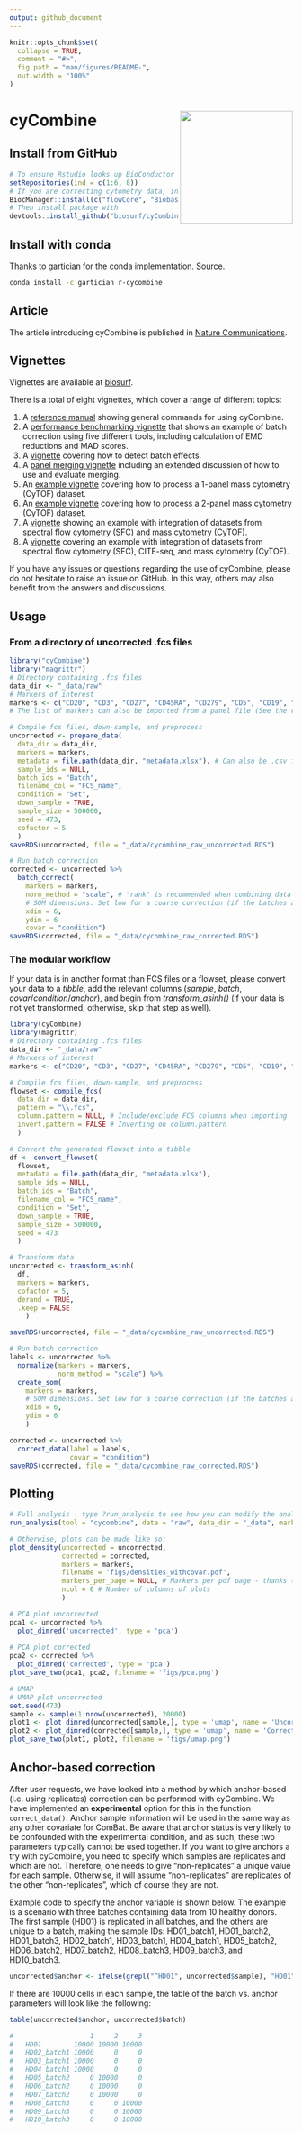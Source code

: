 ```yaml
---
output: github_document
---
```


<!-- README.md is generated from README.Rmd. Please edit that file -->

```r
knitr::opts_chunk$set(
  collapse = TRUE,
  comment = "#>",
  fig.path = "man/figures/README-",
  out.width = "100%"
)
```

# cyCombine <img src="inst/cyCombine.png" width="200" align="right" />


<!-- badges: start -->
<!-- [![Lifecycle: experimental](https://img.shields.io/badge/lifecycle-experimental-orange.svg)](https://www.tidyverse.org/lifecycle/#experimental) -->
<!-- [![Lifecycle: stable](https://img.shields.io/badge/lifecycle-stable-brightgreen.svg)](https://lifecycle.r-lib.org/articles/stages.html#stable) -->
<!-- badges: end -->

<!-- ## Clone github repository -->
<!-- ``` {sh, eval = FALSE} -->
<!-- # Run in terminal -->
<!-- git clone git@github.com:shdam/cyCombine.git -->
<!-- ``` -->


<!-- ## Restore renv library -->

<!-- ``` {r, eval = FALSE} -->
<!-- # Open project in Rstudio -->
<!-- # Install renv and restore library -->
<!-- install.packages("renv") -->
<!-- library(renv) -->
<!-- renv::restore() -->
<!-- ``` -->

## Install from GitHub

``` r
# To ensure Rstudio looks up BioConductor packages run:
setRepositories(ind = c(1:6, 8))
# If you are correcting cytometry data, install the following Bioconductor packages:
BiocManager::install(c("flowCore", "Biobase", "sva"))
# Then install package with
devtools::install_github("biosurf/cyCombine")
```

## Install with conda

Thanks to [gartician](https://github.com/gartician) for the conda implementation.
[Source](https://anaconda.org/gartician/r-cycombine).

```sh
conda install -c gartician r-cycombine
```

## Article
The article introducing cyCombine is published in [Nature Communications](https://doi.org/10.1038/s41467-022-29383-5).

## Vignettes
Vignettes are available at [biosurf](https://biosurf.org/cyCombine).

There is a total of eight vignettes, which cover a range of different topics:

1. A [reference manual](https://biosurf.org/cyCombine_ref_manual.html) showing general commands for using cyCombine.
2. A [performance benchmarking vignette](https://biosurf.org/cyCombine_benchmarking.html) that shows an example of batch correction using five different tools, including calculation of EMD reductions and MAD scores.
3. A [vignette](https://biosurf.org/cyCombine_detect_batch_effects.html) covering how to detect batch effects.
4. A [panel merging vignette](https://biosurf.org/cyCombine_panel_merging.html) including an extended discussion of how to use and evaluate merging.
5. An [example vignette](https://biosurf.org/cyCombine_CyTOF_1panel.html) covering how to process a 1-panel mass cytometry (CyTOF) dataset.
6. An [example vignette](https://biosurf.org/cyCombine_CyTOF_2panels.html) covering how to process a 2-panel mass cytometry (CyTOF) dataset.
7. A [vignette](https://biosurf.org/cyCombine_Spectralflow_CyTOF.html) showing an example with integration of datasets from spectral flow cytometry (SFC) and mass cytometry (CyTOF).
8. A [vignette](https://biosurf.org/cyCombine_CITEseq_Spectral_CyTOF.html) covering an example with integration of datasets from spectral flow cytometry (SFC), CITE-seq, and mass cytometry (CyTOF).

If you have any issues or questions regarding the use of cyCombine, please do not hesitate to raise an issue on GitHub. In this way, others may also benefit from the answers and discussions.


## Usage

### From a directory of uncorrected .fcs files
```r
library("cyCombine")
library("magrittr")
# Directory containing .fcs files
data_dir <- "_data/raw"
# Markers of interest
markers <- c("CD20", "CD3", "CD27", "CD45RA", "CD279", "CD5", "CD19", "CD14", "CD45RO", "GranzymeA", "GranzymeK", "FCRL6", "CD355", "CD152", "CD69", "CD33", "CD4", "CD337", "CD8", "CD197", "LAG3", "CD56", "CD137", "CD161", "FoxP3", "CD80", "CD270", "CD275", "CD134", "CD278", "CD127", "KLRG1", "CD25", "HLADR", "TBet", "XCL1")
# The list of markers can also be imported from a panel file (See the reference manual for an example)

# Compile fcs files, down-sample, and preprocess
uncorrected <- prepare_data(
  data_dir = data_dir,
  markers = markers,
  metadata = file.path(data_dir, "metadata.xlsx"), # Can also be .csv file or data.frame object
  sample_ids = NULL,
  batch_ids = "Batch",
  filename_col = "FCS_name",
  condition = "Set",
  down_sample = TRUE,
  sample_size = 500000,
  seed = 473,
  cofactor = 5
  ) 
saveRDS(uncorrected, file = "_data/cycombine_raw_uncorrected.RDS")

# Run batch correction
corrected <- uncorrected %>%
  batch_correct(
    markers = markers,
    norm_method = "scale", # "rank" is recommended when combining data with heavy batch effects
    # SOM dimensions. Set low for a coarse correction (if the batches are very different) and high for a fine-grained correction.
    xdim = 6,
    ydim = 6
    covar = "condition")
saveRDS(corrected, file = "_data/cycombine_raw_corrected.RDS")

```

### The modular workflow

If your data is in another format than FCS files or a flowset, please convert your data to a *tibble*, add the relevant columns (*sample*, *batch*, *covar*/*condition*/*anchor*), and begin from *transform_asinh()* (if your data is not yet transformed; otherwise, skip that step as well).

```r
library(cyCombine)
library(magrittr)
# Directory containing .fcs files
data_dir <- "_data/raw"
# Markers of interest
markers <- c("CD20", "CD3", "CD27", "CD45RA", "CD279", "CD5", "CD19", "CD14", "CD45RO", "GranzymeA", "GranzymeK", "FCRL6", "CD355", "CD152", "CD69", "CD33", "CD4", "CD337", "CD8", "CD197", "LAG3", "CD56", "CD137", "CD161", "FoxP3", "CD80", "CD270", "CD275", "CD134", "CD278", "CD127", "KLRG1", "CD25", "HLADR", "TBet", "XCL1")

# Compile fcs files, down-sample, and preprocess
flowset <- compile_fcs(
  data_dir = data_dir,
  pattern = "\\.fcs",
  column.pattern = NULL, # Include/exclude FCS columns when importing
  invert.pattern = FALSE # Inverting on column.pattern
  )

# Convert the generated flowset into a tibble
df <- convert_flowset(
  flowset,
  metadata = file.path(data_dir, "metadata.xlsx"),
  sample_ids = NULL,
  batch_ids = "Batch",
  filename_col = "FCS_name",
  condition = "Set",
  down_sample = TRUE,
  sample_size = 500000,
  seed = 473
  )

# Transform data
uncorrected <- transform_asinh(
  df,
  markers = markers, 
  cofactor = 5, 
  derand = TRUE,
  .keep = FALSE
    )

saveRDS(uncorrected, file = "_data/cycombine_raw_uncorrected.RDS")

# Run batch correction
labels <- uncorrected %>%
  normalize(markers = markers,
            norm_method = "scale") %>%
  create_som(
    markers = markers,
    # SOM dimensions. Set low for a coarse correction (if the batches are very different) and high for a fine-grained correction.
    xdim = 6,
    ydim = 6
    )

corrected <- uncorrected %>%
  correct_data(label = labels,
               covar = "condition")
saveRDS(corrected, file = "_data/cycombine_raw_corrected.RDS")

```


## Plotting

```r
# Full analysis - type ?run_analysis to see how you can modify the analysis
run_analysis(tool = "cycombine", data = "raw", data_dir = "_data", markers = markers)

# Otherwise, plots can be made like so:
plot_density(uncorrected = uncorrected,
             corrected = corrected,
             markers = markers,
             filename = 'figs/densities_withcovar.pdf',
             markers_per_page = NULL, # Markers per pdf page - thanks to asongggg for the suggestion
             ncol = 6 # Number of columns of plots
             )

# PCA plot uncorrected
pca1 <- uncorrected %>%
  plot_dimred('uncorrected', type = 'pca')
  
# PCA plot corrected
pca2 <- corrected %>%
  plot_dimred('corrected', type = 'pca')
plot_save_two(pca1, pca2, filename = 'figs/pca.png')

# UMAP
# UMAP plot uncorrected
set.seed(473)
sample <- sample(1:nrow(uncorrected), 20000)
plot1 <- plot_dimred(uncorrected[sample,], type = 'umap', name = 'Uncorrected')
plot2 <- plot_dimred(corrected[sample,], type = 'umap', name = 'Corrected')
plot_save_two(plot1, plot2, filename = 'figs/umap.png')
```


## Anchor-based correction

After user requests, we have looked into a method by which anchor-based (i.e. using replicates) correction can be performed with cyCombine. We have implemented an **experimental** option for this in the function `correct_data()`. Anchor sample information will be used in the same way as any other covariate for ComBat. Be aware that anchor status is very likely to be confounded with the experimental condition, and as such, these two parameters typically cannot be used together. If you want to give anchors a try with cyCombine, you need to specify which samples are replicates and which are not. Therefore, one needs to give "non-replicates" a unique value for each sample. Otherwise, it will assume "non-replicates" are replicates of the other "non-replicates", which of course they are not.

Example code to specify the anchor variable is shown below. The example is a scenario with three batches containing data from 10 healthy donors. The first sample (HD01) is replicated in all batches, and the others are unique to a batch, making the sample IDs: HD01_batch1, HD01_batch2, HD01_batch3, HD02_batch1, HD03_batch1, HD04_batch1, HD05_batch2, HD06_batch2, HD07_batch2, HD08_batch3, HD09_batch3, and HD10_batch3.

```r
uncorrected$anchor <- ifelse(grepl("^HD01", uncorrected$sample), "HD01", uncorrected$sample)
```

If there are 10000 cells in each sample, the table of the batch vs.\ anchor parameters will look like the following:

```r
table(uncorrected$anchor, uncorrected$batch)

#                   1     2     3
#   HD01        10000 10000 10000
#   HD02_batch1 10000     0     0
#   HD03_batch1 10000     0     0
#   HD04_batch1 10000     0     0
#   HD05_batch2     0 10000     0
#   HD06_batch2     0 10000     0
#   HD07_batch2     0 10000     0
#   HD08_batch3     0     0 10000
#   HD09_batch3     0     0 10000
#   HD10_batch3     0     0 10000
```
